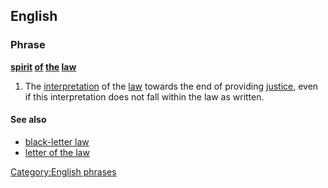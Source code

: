 ==English==
===Phrase===
'''[[spirit]] [[of]] [[the]] [[law]]'''
# The [[interpretation]] of the [[law]] towards the end of providing [[justice]], even if this interpretation does not fall within the law as written.

====See also====
*[[black-letter law]]
*[[letter of the law]]

[[Category:English phrases]]